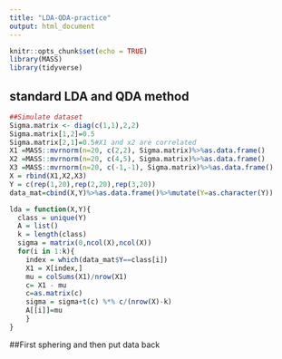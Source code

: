 ```yaml
---
title: "LDA-QDA-practice"
output: html_document
---
```


```r
knitr::opts_chunk$set(echo = TRUE)
library(MASS)
library(tidyverse)
```

## standard LDA and QDA method
```r
##Simulate dataset
Sigma.matrix <- diag(c(1,1),2,2)
Sigma.matrix[1,2]=0.5
Sigma.matrix[2,1]=0.5#X1 and x2 are correlated 
X1 =MASS::mvrnorm(n=20, c(2,2), Sigma.matrix)%>%as.data.frame()
X2 =MASS::mvrnorm(n=20, c(4,5), Sigma.matrix)%>%as.data.frame()
X3 =MASS::mvrnorm(n=20, c(-1,-1), Sigma.matrix)%>%as.data.frame()
X = rbind(X1,X2,X3)
Y = c(rep(1,20),rep(2,20),rep(3,20))
data_mat=cbind(X,Y)%>%as.data.frame()%>%mutate(Y=as.character(Y))

lda = function(X,Y){
  class = unique(Y)
  A = list()
  k = length(class)
  sigma = matrix(0,ncol(X),ncol(X))
  for(i in 1:k){
    index = which(data_mat$Y==class[i])
    X1 = X[index,]
    mu = colSums(X1)/nrow(X1)
    c= X1 - mu
    c=as.matrix(c)
    sigma = sigma+t(c) %*% c/(nrow(X)-k)
    A[[i]]=mu
    }
}
```


##First sphering and then put data back
```r

```

